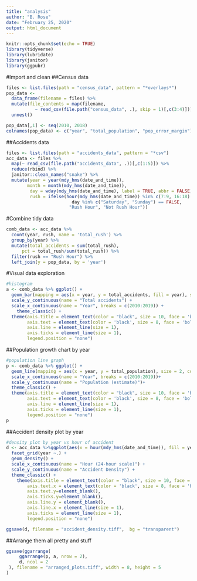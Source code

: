 ```yaml
---
title: "analysis"
author: "B. Rose"
date: "February 25, 2020"
output: html_document
---
```


```r
knitr::opts_chunk$set(echo = TRUE)
library(tidyverse)
library(lubridate)
library(janitor)
library(ggpubr)
```

#Import and clean
##Census data
```r
files <- list.files(path = "census_data", pattern = "*overlays*")
pop_data <- 
  data_frame(filename = files) %>% 
  mutate(file_contents = map(filename,         
           ~ read_csv(file.path("census_data", .), skip = 1)[,c(3:4)])) %>% 
  unnest()

pop_data[,1] <- seq(2010, 2018)
colnames(pop_data) <- c("year", "total_population", "pop_error_margin")
```

##Accidents data
```r
files <- list.files(path = "accidents_data", pattern = "*csv")
acc_data <- files %>%  
  map(~ read_csv(file.path("accidents_data", .))[,c(1:5)]) %>% 
  reduce(rbind) %>% 
  janitor::clean_names("snake") %>% 
  mutate(year = year(mdy_hms(date_and_time)), 
        month = month(mdy_hms(date_and_time)), 
         day = wday(mdy_hms(date_and_time), label = TRUE, abbr = FALSE), 
         rush = ifelse(hour(mdy_hms(date_and_time)) %in% c(7:9, 16:18) & 
                         day %in% c("Saturday", "Sunday") == FALSE,
                        "Rush Hour", "Not Rush Hour"))
```

#Combine tidy data
```r
comb_data <- acc_data %>% 
  count(year, rush, name = 'total_rush') %>% 
  group_by(year) %>% 
  mutate(total_accidents = sum(total_rush), 
      pct = total_rush/sum(total_rush)) %>% 
  filter(rush == "Rush Hour") %>% 
  left_join(y = pop_data, by = 'year')
```

#Visual data exploration
```r
#histogram
a <- comb_data %>% ggplot() +
  geom_bar(mapping = aes(x = year, y = total_accidents, fill = year), stat = 'identity') + 
  scale_y_continuous(name = "Total accidents") +
  scale_x_continuous(name = "Year", breaks = c(2010:2019)) +
    theme_classic() +
  theme(axis.title = element_text(color = "black", size = 10, face = 'bold'), 
        axis.text = element_text(color = 'black', size = 8, face = 'bold'), 
        axis.line = element_line(size = 1), 
        axis.ticks = element_line(size = 1), 
        legend.position = "none")
```

##Population growth chart by year
```r
#population line graph
p <- comb_data %>% ggplot() +
  geom_line(mapping = aes(x = year, y = total_population), size = 2, color = '#182B41')+
  scale_x_continuous(name = "Year", breaks = c(2010:2019))+
  scale_y_continuous(name = "Population (estimate)")+
  theme_classic() +
  theme(axis.title = element_text(color = "black", size = 10, face = 'bold'), 
        axis.text = element_text(color = 'black', size = 8, face = 'bold'), 
        axis.line = element_line(size = 1), 
        axis.ticks = element_line(size = 1), 
        legend.position = "none")
p
```

##Accident density plot by year
```r
#density plot by year vs hour of accident
d <- acc_data %>%ggplot(aes(x = hour(mdy_hms(date_and_time)), fill = year)) +
  facet_grid(year ~.) +
  geom_density() +
  scale_x_continuous(name = "Hour (24-hour scale)") +
  scale_y_continuous(name = "Accident Density") +
  theme_classic() +
    theme(axis.title = element_text(color = "black", size = 10, face = 'bold'), 
        axis.text.x = element_text(color = 'black', size = 8, face = 'bold'), 
        axis.text.y=element_blank(),
        axis.ticks.y=element_blank(),
        axis.line.y = element_blank(),
        axis.line.x = element_line(size = 1), 
        axis.ticks = element_line(size = 1), 
        legend.position = "none")

ggsave(d, filename = "accident_density.tiff",  bg = "transparent")
```

##Arrange them all pretty and stuff
```r
ggsave(ggarrange(
     ggarrange(p, a, nrow = 2), 
     d, ncol = 2
 ), filename = "arranged_plots.tiff", width = 8, height = 5
)
```
